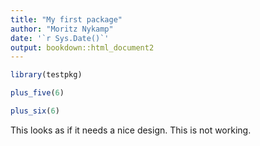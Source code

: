 ```yaml
---
title: "My first package"
author: "Moritz Nykamp"
date: '`r Sys.Date()`'
output: bookdown::html_document2
---
```

```r
library(testpkg)
```

```r
plus_five(6)
```

```r
plus_six(6)
```
This looks as if it needs a nice design.
This is not working.
